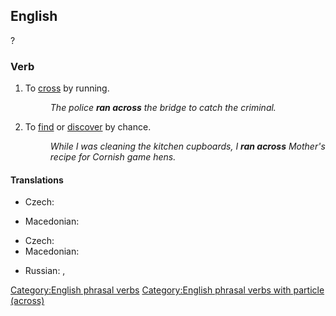 ==English==

?

===Verb===
{{en-verb|runs across|running across|ran across|run across}}

# To [[cross]] by running.
#: ''The police '''ran across''' the bridge to catch the criminal.''
# {{lb|en|idiomatic}} To [[find]] or [[discover]] by chance.
#: ''While I was cleaning the kitchen cupboards, I '''ran across''' Mother's recipe for Cornish game hens.''

====Translations====
{{trans-top|to cross by running}}
* Czech: {{t|cs|[[přeběhnout]] [[přes]]}}
{{trans-mid}}
* Macedonian: {{t|mk|претрчува}}
{{trans-bottom}}

{{trans-top|to find by chance}}
* Czech: {{t|cs|[[narazit]] [[na]]}}
* Macedonian: {{t|mk|налетува}}
{{trans-mid}}
* Russian: {{t+|ru|наткнуться}}, {{t+|ru|натыкаться}}
{{trans-bottom}}

[[Category:English phrasal verbs]]
[[Category:English phrasal verbs with particle (across)]]